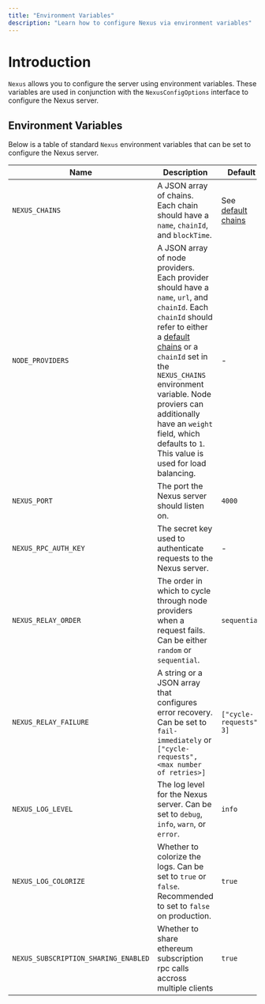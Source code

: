 ```yaml
---
title: "Environment Variables"
description: "Learn how to configure Nexus via environment variables"
---
```


# Introduction

`Nexus` allows you to configure the server using environment variables. These variables are used in conjunction with the `NexusConfigOptions` interface to configure the Nexus server.


## Environment Variables

Below is a table of standard `Nexus` environment variables that can be set to configure the Nexus server.

| Name                | Description                                                                                                                                                                                                                                                                                                          | Default                                                                                                                 | Required | Example                                                                                                                |
| ------------------- | -------------------------------------------------------------------------------------------------------------------------------------------------------------------------------------------------------------------------------------------------------------------------------------------------------------------- | ----------------------------------------------------------------------------------------------------------------------- | -------- | ---------------------------------------------------------------------------------------------------------------------- |
| `NEXUS_CHAINS`        | A JSON array of chains. Each chain should have a `name`, `chainId`, and `blockTime`.                                                                                                                                                                                                                                 | See [default chains](https://github.com/whats-good/nexus/blob/main/packages/nexus/src/default-chains/default-chains.ts) | No       | `[{"name": "eth_mainnet", "chainId": 1, "blockTime": 12}, [{"name": "base_mainnet", "chainId": 8453, "blockTime": 2}]` |
| `NODE_PROVIDERS`      | A JSON array of node providers. Each provider should have a `name`, `url`, and `chainId`. Each `chainId` should refer to either a [default chains](https://github.com/whats-good/nexus/blob/main/packages/nexus/src/default-chains/default-chains.ts) or a `chainId` set in the `NEXUS_CHAINS` environment variable. Node proviers can additionally have an `weight` field, which defaults to `1`. This value is used for load balancing.  | -                                                                                                                       | Yes      | `[{"name": "eth.public", "url":"https://eth.public-rpc.com", "chainId": 1}]` <br/><br />`[{"name": "eth.public", "url":"https://eth.public-rpc.com", "chainId": 1, "weight": 3}, {"name": "tenderly", "url":"", "chainId": 1, "weight": 7}]`                                           |
| `NEXUS_PORT`          | The port the Nexus server should listen on.                                                                                                                                                                                                                                                                          | `4000`                                                                                                                    | No       | `4000`                                                                                                                   |
| `NEXUS_RPC_AUTH_KEY`  | The secret key used to authenticate requests to the Nexus server.                                                                                                                                                                                                                                                    | -                                                                                                                       | No       | `my-secret-key`                                                                                                          |
| `NEXUS_RELAY_ORDER`   | The order in which to cycle through node providers when a request fails. Can be either `random` or `sequential`.                                                                                                                                                                                                     | `sequential`                                                                                                              | No       | `random`                                                                                                                 |
| `NEXUS_RELAY_FAILURE` | A string or a JSON array that configures error recovery. Can be set to `fail-immediately` or `["cycle-requests", <max number of retries>]`                                                                                                                                                                           | `["cycle-requests", 3]`                                                                                                 | No       | `["cycle-requests", 5]`                                                                                                |
| `NEXUS_LOG_LEVEL`     | The log level for the Nexus server. Can be set to `debug`, `info`, `warn`, or `error`.                                                                                                                                                                                                                               | `info`                                                                                                                   | No       | `debug`                                                                                                                  |
| `NEXUS_LOG_COLORIZE`  | Whether to colorize the logs. Can be set to `true` or `false`. Recommended to set to `false` on production.                                                                                                                                                                                                                                                        | `true`                                                                                                                   | No       | `false`                                                                                                                  |
| `NEXUS_SUBSCRIPTION_SHARING_ENABLED`  | Whether to share ethereum subscription rpc calls accross multiple clients                                                                                                                                                                                                                                                        | `true`                                                                                                                   | No       | `false`                                                                                                                  |
